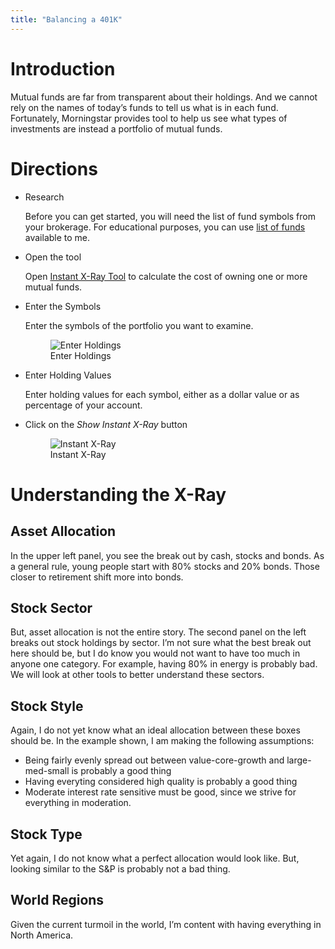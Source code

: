 ```yaml
---
title: "Balancing a 401K"
---
```


# Introduction

Mutual funds are far from transparent about their holdings.  And we cannot rely on the names of today's funds to tell us what is in each fund.  Fortunately, Morningstar provides tool to help us see what types of investments are instead a portfolio of mutual funds.


# Directions

* Research

    Before you can get started, you will need the list of fund symbols from your brokerage.  For educational purposes, you can use [list of funds](vanguardfunds.html) available to me.

* Open the tool

    Open [Instant X-Ray Tool](http://portfolio.morningstar.com/RtPort/Free/InstantXRayDEntry.aspx) to calculate the cost of owning one or more mutual funds.


* Enter the Symbols

    Enter the symbols of the portfolio you want to examine.

    ![Enter Holdings](images/morningstar/xray/diversification1.png)


* Enter Holding Values

    Enter holding values for each symbol, either as a dollar value or as percentage of your account.
    

* Click on the _Show Instant X-Ray_ button

    ![Instant X-Ray](images/morningstar/xray/diversification2.png)


# Understanding the X-Ray

##  Asset Allocation

In the upper left panel, you see the break out by cash, stocks and bonds.  As a general rule, young people start with 80% stocks and 20% bonds.  Those closer to retirement shift more into bonds.
    
    
##  Stock Sector

But, asset allocation is not the entire story.  The second panel on the left breaks out stock holdings by sector.  I'm not sure what the best break out here should be, but I do know you would not want to have too much in anyone one category.  For example, having 80% in energy is probably bad. We will look at other tools to better understand these sectors.
    

## Stock Style

Again, I do not yet know what an ideal allocation between these boxes should be.  In the example shown, I am making the following assumptions:

* Being fairly evenly spread out between value-core-growth and large-med-small is probably a good thing
* Having everyting considered high quality is probably a good thing
* Moderate interest rate sensitive must be good, since we strive for everything in moderation.


##  Stock Type

Yet again, I do not know what a perfect allocation would look like.  But, looking similar to the S&P is probably not a bad thing.


##  World Regions

Given the current turmoil in the world, I'm content with having everything in North America.
